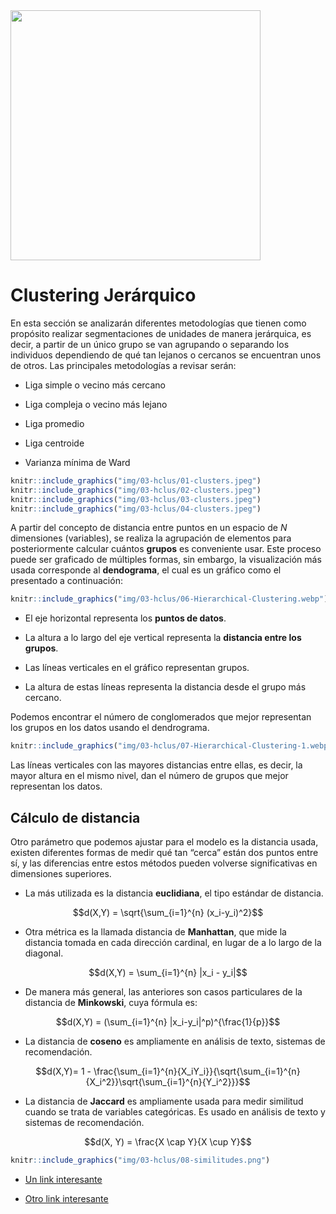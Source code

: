 <div class="watermark"><img src="img/header.png" width="400"></div>

# Clustering Jerárquico

En esta sección se analizarán diferentes metodologías que tienen como propósito realizar segmentaciones de unidades de manera jerárquica, es decir, a partir de un único grupo se van agrupando o separando los individuos dependiendo de qué tan lejanos o cercanos se encuentran unos de otros. Las principales metodologías a revisar serán:

* Liga simple o vecino más cercano

* Liga compleja o vecino más lejano

* Liga promedio

* Liga centroide

* Varianza mínima de Ward

```r
knitr::include_graphics("img/03-hclus/01-clusters.jpeg")
knitr::include_graphics("img/03-hclus/02-clusters.jpeg")
knitr::include_graphics("img/03-hclus/03-clusters.jpeg")
knitr::include_graphics("img/03-hclus/04-clusters.jpeg")

```


A partir del concepto de distancia entre puntos en un espacio de *N* dimensiones (variables), se realiza la agrupación de elementos para posteriormente calcular cuántos **grupos** es conveniente usar. Este proceso puede ser graficado de múltiples formas, sin embargo, la visualización más usada corresponde al **dendograma**, el cual es un gráfico como el presentado a continuación:

```r

knitr::include_graphics("img/03-hclus/06-Hierarchical-Clustering.webp")
```


* El eje horizontal representa los **puntos de datos**. 

* La altura a lo largo del eje vertical representa la **distancia entre los grupos**. 

* Las líneas verticales en el gráfico representan grupos. 

* La altura de estas líneas representa la distancia desde el grupo más cercano. 

Podemos encontrar el número de conglomerados que mejor representan los grupos en los datos usando el dendrograma. 

```r

knitr::include_graphics("img/03-hclus/07-Hierarchical-Clustering-1.webp")
```

Las líneas verticales con las mayores distancias entre ellas, es decir, la mayor altura en el mismo nivel, dan el número de grupos que mejor representan los datos. 



## Cálculo de distancia

Otro parámetro que podemos ajustar para el modelo es la distancia usada, existen diferentes formas de medir qué tan "cerca" están dos puntos entre sí, y las diferencias entre estos métodos pueden volverse significativas en dimensiones superiores. 

- La más utilizada es la distancia **euclidiana**, el tipo estándar de distancia.

$$d(X,Y) = \sqrt{\sum_{i=1}^{n} (x_i-y_i)^2}$$

- Otra métrica es la llamada distancia de **Manhattan**, que mide la distancia tomada en cada dirección cardinal, en lugar de a lo largo de la diagonal.

$$d(X,Y) = \sum_{i=1}^{n} |x_i - y_i|$$

- De manera más general, las anteriores son casos particulares de la distancia de **Minkowski**, cuya fórmula es:

$$d(X,Y) = (\sum_{i=1}^{n} |x_i-y_i|^p)^{\frac{1}{p}}$$

- La distancia de **coseno** es ampliamente en análisis de texto, sistemas de recomendación.

$$d(X,Y)= 1 - \frac{\sum_{i=1}^{n}{X_iY_i}}{\sqrt{\sum_{i=1}^{n}{X_i^2}}\sqrt{\sum_{i=1}^{n}{Y_i^2}}}$$

- La distancia de **Jaccard** es ampliamente usada para medir similitud cuando se trata de variables categóricas. Es usado en análisis de texto y sistemas de recomendación.

$$d(X, Y) = \frac{X \cap Y}{X \cup Y}$$

```r
knitr::include_graphics("img/03-hclus/08-similitudes.png")
```


* [Un link interesante](https://towardsdatascience.com/17-types-of-similarity-and-dissimilarity-measures-used-in-data-science-3eb914d2681)

* [Otro link interesante](https://www.maartengrootendorst.com/blog/distances/)












































